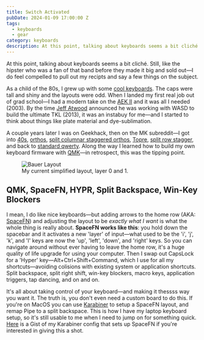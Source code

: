 ```yaml
---
title: Switch Activated
pubDate: 2024-01-09 17:00:00 Z
tags: 
  - keyboards
  - gear
category: keyboards
description: At this point, talking about keyboards seems a bit cliché. Still, like the hipster who was a fan of that band before they made it big and sold out—I do feel compelled to pull out my recipts and say a few things on the subject. As a child of the 80s, I grew up with some [cool keyboards](https://deskthority.net/wiki/Radio_Shack_TRS-80_Model_I). The caps were tall and shiny, the layouts were odd, and the cases were loud and full of echo.
---
```



At this point, talking about keyboards seems a bit cliché. Still, like the hipster who was a fan of that band before they made it big and sold out—I do feel compelled to pull out my recipts and say a few things on the subject.

As a child of the 80s, I grew up with some [cool keyboards](https://deskthority.net/wiki/Radio_Shack_TRS-80_Model_I). The caps were tall and shiny and the layouts were odd. When I landed my first real job out of grad school—I had a modern take on the [AEK II](https://deskthority.net/wiki/Matias_Tactile_Pro) and it was all I needed (2003). By the time [Jeff Atwood](https://blog.codinghorror.com/the-code-keyboard/) announced he was working with WASD to build the ultimate TKL (2013), it was an instabuy for me—and I started to think about things like plate material and dye-sublimation. 

A couple years later I was on Geekhack, then on the MK subreddit—I got into [40s](https://trashman.wiki/keyboards/kumo), [orthos](https://olkb.com/), [split columnar staggered orthos](https://imkulio.com/), [Topre](https://hhkeyboard.us/), [split row stagger](https://www.primekb.com/products/meridian-r3), and back to [standard qwerty](https://omnitype.com/pages/bauer-lite). Along the way I learned how to build my own keyboard firmware with [QMK](https://github.com/qmk/qmk_firmware)—in retrospect, this was the tipping point. 
<figure>
  <Image src={BauerLayout} alt="Bauer Layout" infersize/>
  <figcaption>My current simplified layout, layer 0 and 1.</figcaption>
</figure>



## QMK, SpaceFN, HYPR, Split Backspace, Win-Key Blockers

I mean, I do like nice keyboards—but adding arrows to the home row (AKA: [SpaceFN](https://geekhack.org/index.php?topic=51069.0)) and adjusting the layout to be _exactly what I want_ is what the whole thing is really about. **SpaceFN works like this**: you hold down the spacebar and it activates a new 'layer' of input—what used to be the 'i', 'j', 'k', and 'l' keys are now the 'up', 'left', 'down', and 'right' keys. So you can navigate around without ever having to leave the home row, it's a huge quality of life upgrade for using your computer. Then I swap out CapsLock for a 'Hyper' key—Alt+Ctrl+Shift+Command, which I use for all my shortcuts—avoiding colisions with existing system or application shortcuts. Split backspace, split right shift, win-key blockers, macro keys, application triggers, tap dancing, and on and on. 

It's all about taking control of your keyboard—and making it thessss way you want it. The truth is, you don't even need a custom board to do this. If you're on MacOS you can use [Karabiner](https://karabiner-elements.pqrs.org/) to setup a SpaceFN layout, and remap Pipe to a split backspace. This is how I have my laptop keyboard setup, so it's still usable to me when I need to jump on for something quick. [Here](https://gist.github.com/BryanSchuetz/5bfff4ae061505d01f4d54b6ec0e966a) is a Gist of my Karabiner config that sets up SpaceFN if you're interested in giving this a shot.

<Gallery client="load"/>